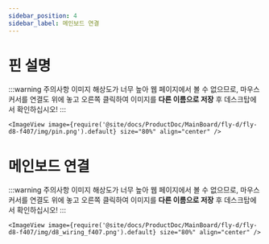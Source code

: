 ```yaml
---
sidebar_position: 4
sidebar_label: 메인보드 연결
---
```




# 핀 설명

:::warning 주의사항
이미지 해상도가 너무 높아 웹 페이지에서 볼 수 없으므로, 마우스 커서를 연결도 위에 놓고 오른쪽 클릭하여 이미지를 **다른 이름으로 저장** 후 데스크탑에서 확인하십시오!
:::

    <ImageView image={require('@site/docs/ProductDoc/MainBoard/fly-d/fly-d8-f407/img/pin.png').default} size="80%" align="center" />


# 메인보드 연결

:::warning 주의사항
이미지 해상도가 너무 높아 웹 페이지에서 볼 수 없으므로, 마우스 커서를 연결도 위에 놓고 오른쪽 클릭하여 이미지를 **다른 이름으로 저장** 후 데스크탑에서 확인하십시오!
:::

    <ImageView image={require('@site/docs/ProductDoc/MainBoard/fly-d/fly-d8-f407/img/d8_wiring_f407.png').default} size="80%" align="center" />